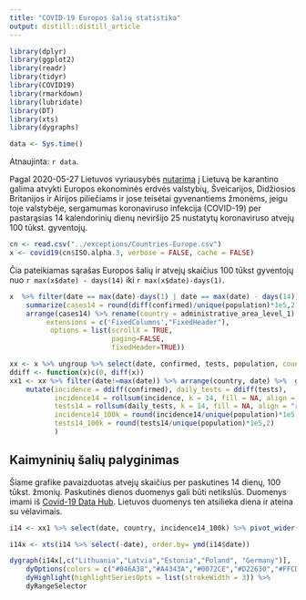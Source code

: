 ```yaml
---
title: "COVID-19 Europos šalių statistika"
output: distill::distill_article
---
```


```r
library(dplyr)
library(ggplot2)
library(readr)
library(tidyr)
library(COVID19)
library(rmarkdown)
library(lubridate)
library(DT)
library(xts)
library(dygraphs)
```

```r
data <- Sys.time()
```

Atnaujinta: `r data`. 



Pagal 2020-05-27 Lietuvos vyriausybės [nutarimą](https://koronastop.lrv.lt/lt/naujienos/karantino-salygos-darosi-svelnesnes) į Lietuvą be karantino galima atvykti Europos ekonominės erdvės valstybių, Šveicarijos, Didžiosios Britanijos ir Airijos piliečiams ir jose teisėtai gyvenantiems žmonėms, jeigu toje valstybėje, sergamumas koronaviruso infekcija (COVID-19) per pastarąsias 14 kalendorinių dienų neviršijo 25 nustatytų koronaviruso atvejų 100 tūkst. gyventojų.

```r
cn <- read.csv("../exceptions/Countries-Europe.csv")
x <- covid19(cn$ISO.alpha.3, verbose = FALSE, cache = FALSE)
```


Čia pateikiamas sąrašas Europos šalių ir atvejų skaičius 100 tūkst gyventojų nuo `r max(x$date) - days(14)` iki `r max(x$date)-days(1)`.

```r

x  %>% filter(date == max(date)-days(1) | date == max(date) - days(14)) %>% group_by(administrative_area_level_1) %>% 
    summarize(cases14 = round(diff(confirmed)/unique(population)*1e5,2)) %>% 
    arrange(cases14) %>% rename(country = administrative_area_level_1) %>% mutate(rank = 1:n()) %>% select(country, cases14) %>% datatable( 
         extensions = c('FixedColumns',"FixedHeader"),
          options = list(scrollX = TRUE, 
                         paging=FALSE,
                         fixedHeader=TRUE))


```


```r
xx <- x %>% ungroup %>% select(date, confirmed, tests, population, country = administrative_area_level_1)
ddiff <- function(x)c(0, diff(x))
xx1 <- xx %>% filter(date!=max(date)) %>% arrange(country, date) %>%  group_by(country) %>% 
    mutate(incidence = ddiff(confirmed), daily_tests = ddiff(tests),
           incidence14 = rollsum(incidence, k = 14, fill = NA, align = "right"),
           tests14 = rollsum(daily_tests, k = 14, fill = NA, align = "right"),
           incidence14_100k = round(incidence14/unique(population)*1e5,2),
           tests14_100k = round(tests14/unique(population)*1e5,2)
           )
```


## Kaimyninių šalių palyginimas

Šiame grafike pavaizduotas atvejų skaičius per paskutines 14 dienų, 100 tūkst. žmonių. Paskutinės dienos duomenys gali būti netikslūs. Duomenys imami iš [Covid-19 Data Hub](https://covid19datahub.io). Lietuvos duomenys ten atsilieka diena ir ateina su vėlavimais.

```r

i14 <- xx1 %>% select(date, country, incidence14_100k) %>% pivot_wider(names_from="country", values_from = "incidence14_100k")

i14x <- xts(i14 %>% select(-date), order.by= ymd(i14$date))

dygraph(i14x[,c("Lithuania","Latvia","Estonia","Poland", "Germany")],  main = "Cases per 100k population for the last 14 days") %>% 
    dyOptions(colors = c("#046A38","#A4343A","#0072CE","#D22630","#FFCD00")) %>% 
    dyHighlight(highlightSeriesOpts = list(strokeWidth = 3)) %>% 
    dyRangeSelector

```